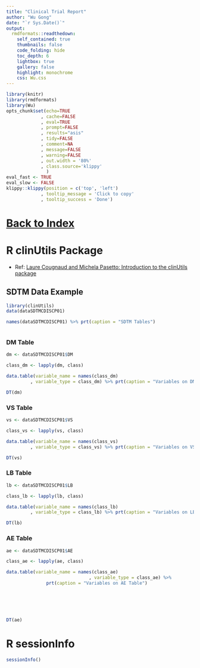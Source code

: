```yaml
---
title: "Clinical Trial Report"
author: "Wu Gong"
date: "`r Sys.Date()`"
output:
  rmdformats::readthedown:
    self_contained: true
    thumbnails: false
    code_folding: hide
    toc_depth: 6
    lightbox: true
    gallery: false
    highlight: monochrome
    css: Wu.css
---
```



	
```r
library(knitr)
library(rmdformats)
library(Wu)
opts_chunk$set(echo=TRUE
             , cache=FALSE
             , eval=TRUE
             , prompt=FALSE
             , results="asis"
             , tidy=FALSE
             , comment=NA
             , message=FALSE
             , warning=FALSE
             , out.width = '80%'
             , class.source='klippy'
               )
eval_fast <- TRUE
eval_slow <- FALSE
klippy::klippy(position = c('top', 'left')
             , tooltip_message = 'Click to copy'
             , tooltip_success = 'Done')
```




# [Back to Index](index.html)


# R clinUtils Package


 * Ref: [Laure Cougnaud and Michela Pasetto: Introduction to the clinUtils package](https://cran.rstudio.com/web/packages/clinUtils/vignettes/clinUtils-vignette.html)


## SDTM Data Example

```r
library(clinUtils)
data(dataSDTMCDISCP01)

names(dataSDTMCDISCP01) %>% prt(caption = "SDTM Tables")



```

### DM Table


```r

dm <- dataSDTMCDISCP01$DM

class_dm <- lapply(dm, class)

data.table(variable_name = names(class_dm)
         , variable_type = class_dm) %>% prt(caption = "Variables on DM Table")

DT(dm)

```





### VS Table


```r

vs <- dataSDTMCDISCP01$VS

class_vs <- lapply(vs, class)

data.table(variable_name = names(class_vs)
         , variable_type = class_vs) %>% prt(caption = "Variables on VS Table")

DT(vs)

```






### LB Table


```r

lb <- dataSDTMCDISCP01$LB

class_lb <- lapply(lb, class)

data.table(variable_name = names(class_lb)
         , variable_type = class_lb) %>% prt(caption = "Variables on LB Table")

DT(lb)

```







### AE Table


```r

ae <- dataSDTMCDISCP01$AE

class_ae <- lapply(ae, class)

data.table(variable_name = names(class_ae) 
                               , variable_type = class_ae) %>%
               prt(caption = "Variables on AE Table")






DT(ae)

```






# R sessionInfo

```r
sessionInfo()

```

